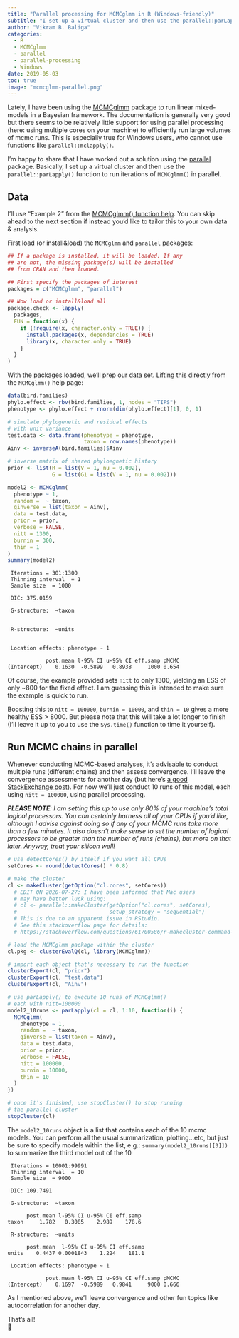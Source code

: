 ```yaml
---
title: "Parallel processing for MCMCglmm in R (Windows-friendly)"
subtitle: "I set up a virtual cluster and then use the parallel::parLapply() function to run iterations of MCMCglmm() in parallel for computers running Windows."
author: "Vikram B. Baliga"
categories:
  - R
  - MCMCglmm 
  - parallel
  - parallel-processing
  - Windows
date: 2019-05-03
toc: true
image: "mcmcglmm-parallel.png"
---
```


Lately, I have been using the [MCMCglmm](https://cran.r-project.org/web/packages/MCMCglmm/index.html) package to run linear mixed-models in a Bayesian framework. The documentation is generally very good but there seems to be relatively little support for using parallel processing (here: using multiple cores on your machine) to efficiently run large volumes of mcmc runs. This is especially true for Windows users, who cannot use functions like `parallel::mclapply()`.

I'm happy to share that I have worked out a solution using the [parallel](https://www.rdocumentation.org/packages/parallel/versions/3.5.1) package. Basically, I set up a virtual cluster and then use the `parallel::parLapply()` function to run iterations of `MCMCglmm()` in parallel.

## Data

I'll use "Example 2" from the [MCMCglmm() function help](https://www.rdocumentation.org/packages/MCMCglmm/versions/2.26/topics/MCMCglmm). You can skip ahead to the next section if instead you'd like to tailor this to your own data & analysis.

First load (or install&load) the `MCMCglmm` and `parallel` packages:

```r
## If a package is installed, it will be loaded. If any 
## are not, the missing package(s) will be installed 
## from CRAN and then loaded.

## First specify the packages of interest
packages = c("MCMCglmm", "parallel")

## Now load or install&load all
package.check <- lapply(
  packages,
  FUN = function(x) {
    if (!require(x, character.only = TRUE)) {
      install.packages(x, dependencies = TRUE)
      library(x, character.only = TRUE)
    }
  }
)
```

With the packages loaded, we'll prep our data set. Lifting this directly from the `MCMCglmm()` help page:

```r
data(bird.families)
phylo.effect <- rbv(bird.families, 1, nodes = "TIPS")
phenotype <- phylo.effect + rnorm(dim(phylo.effect)[1], 0, 1)

# simulate phylogenetic and residual effects
# with unit variance
test.data <- data.frame(phenotype = phenotype,
                        taxon = row.names(phenotype))
Ainv <- inverseA(bird.families)$Ainv

# inverse matrix of shared phyloegnetic history
prior <- list(R = list(V = 1, nu = 0.002), 
              G = list(G1 = list(V = 1, nu = 0.002)))

model2 <- MCMCglmm(
  phenotype ~ 1,
  random =  ~ taxon,
  ginverse = list(taxon = Ainv),
  data = test.data,
  prior = prior,
  verbose = FALSE,
  nitt = 1300,
  burnin = 300,
  thin = 1
)
summary(model2)
```

     Iterations = 301:1300
     Thinning interval  = 1
     Sample size  = 1000 

     DIC: 375.0159 

     G-structure:  ~taxon


     R-structure:  ~units


     Location effects: phenotype ~ 1 

                post.mean l-95% CI u-95% CI eff.samp pMCMC
    (Intercept)    0.1630  -0.5899   0.8938     1000 0.654

Of course, the example provided sets `nitt` to only 1300, yielding an ESS of only \~800 for the fixed effect. I am guessing this is intended to make sure the example is quick to run.

Boosting this to `nitt = 100000`, `burnin = 10000`, and `thin = 10` gives a more healthy ESS \> 8000. But please note that this will take a lot longer to finish (I'll leave it up to you to use the `Sys.time()` function to time it yourself).

## Run MCMC chains in parallel

Whenever conducting MCMC-based analyses, it's advisable to conduct multiple runs (different chains) and then assess convergence. I'll leave the convergence assessments for another day (but here's [a good StackExchange post](https://stats.stackexchange.com/questions/507/what-is-the-best-method-for-checking-convergence-in-mcmc)). For now we'll just conduct 10 runs of this model, each using `nitt = 100000`, using parallel processing.

***PLEASE NOTE**: I am setting this up to use only 80% of your machine's total logical processors. You can certainly harness all of your CPUs if you'd like, although I advise against doing so if any of your MCMC runs take more than a few minutes. It also doesn't make sense to set the number of logical processors to be greater than the number of runs (chains), but more on that later. Anyway, treat your silicon well!*

```r
# use detectCores() by itself if you want all CPUs
setCores <- round(detectCores() * 0.8)

# make the cluster
cl <- makeCluster(getOption("cl.cores", setCores))
  # EDIT ON 2020-07-27: I have been informed that Mac users 
  # may have better luck using:
  # cl <- parallel::makeCluster(getOption("cl.cores", setCores), 
  #                             setup_strategy = "sequential")
  # This is due to an apparent issue in RStudio. 
  # See this stackoverflow page for details:
  # https://stackoverflow.com/questions/61700586/r-makecluster-command-used-to-work-but-now-fails-in-rstudio

# load the MCMCglmm package within the cluster
cl.pkg <- clusterEvalQ(cl, library(MCMCglmm))

# import each object that's necessary to run the function
clusterExport(cl, "prior")
clusterExport(cl, "test.data")
clusterExport(cl, "Ainv")

# use parLapply() to execute 10 runs of MCMCglmm()
# each with nitt=100000
model2_10runs <- parLapply(cl = cl, 1:10, function(i) {
  MCMCglmm(
    phenotype ~ 1,
    random =  ~ taxon,
    ginverse = list(taxon = Ainv),
    data = test.data,
    prior = prior,
    verbose = FALSE,
    nitt = 100000,
    burnin = 10000,
    thin = 10
  )
})

# once it's finished, use stopCluster() to stop running
# the parallel cluster
stopCluster(cl)
```

The `model2_10runs` object is a list that contains each of the 10 mcmc models. You can perform all the usual summarization, plotting...etc, but just be sure to specify models within the list, e.g.: `summary(model2_10runs[[3]])` to summarize the third model out of the 10

     Iterations = 10001:99991
     Thinning interval  = 10
     Sample size  = 9000 

     DIC: 109.7491 

     G-structure:  ~taxon

          post.mean l-95% CI u-95% CI eff.samp
    taxon     1.782   0.3085    2.989    178.6

     R-structure:  ~units

          post.mean  l-95% CI u-95% CI eff.samp
    units    0.4437 0.0001843    1.224    181.1

     Location effects: phenotype ~ 1 

                post.mean l-95% CI u-95% CI eff.samp pMCMC
    (Intercept)    0.1697  -0.5989   0.9841     9000 0.666

As I mentioned above, we'll leave convergence and other fun topics like autocorrelation for another day.

That's all!\
🐢
